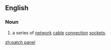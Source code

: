 ==English==
===Noun===
{{en-noun}}
# {{computing}} a series of [[network]] [[cable]] [[connection]] [[socket]]s.

[[zh:patch panel]]